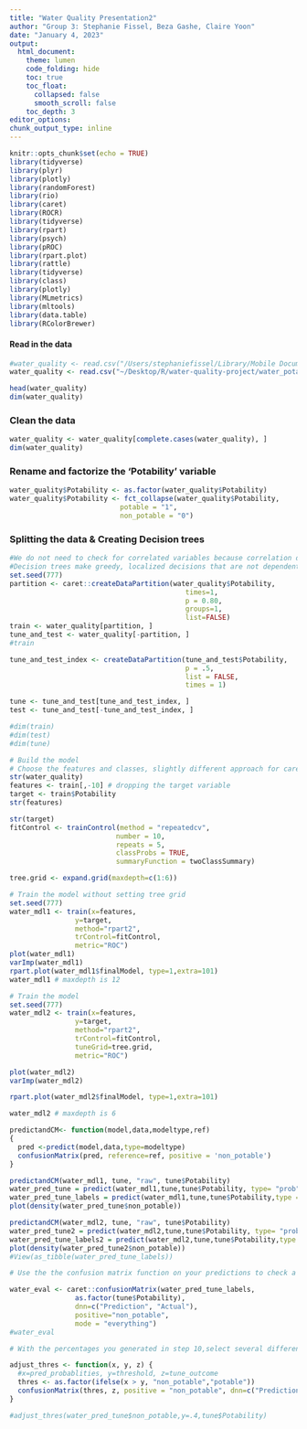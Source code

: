 ```yaml
---
title: "Water Quality Presentation2"
author: "Group 3: Stephanie Fissel, Beza Gashe, Claire Yoon"
date: "January 4, 2023"
output: 
  html_document:
    theme: lumen
    code_folding: hide
    toc: true
    toc_float:
      collapsed: false
      smooth_scroll: false
    toc_depth: 3
editor_options: 
chunk_output_type: inline
---
```


```r
knitr::opts_chunk$set(echo = TRUE)
library(tidyverse)
library(plyr)
library(plotly)
library(randomForest)
library(rio)
library(caret)
library(ROCR)
library(tidyverse)
library(rpart)
library(psych)
library(pROC)
library(rpart.plot)
library(rattle)
library(tidyverse)
library(class)
library(plotly)
library(MLmetrics)
library(mltools)
library(data.table)
library(RColorBrewer)
```


#### Read in the data
```r
#water_quality <- read.csv("/Users/stephaniefissel/Library/Mobile Documents/com~apple~CloudDocs/ds final project/water_potability.csv")
water_quality <- read.csv("~/Desktop/R/water-quality-project/water_potability.csv")

head(water_quality)
dim(water_quality)
```

### Clean the data
```r
water_quality <- water_quality[complete.cases(water_quality), ]
dim(water_quality)
```

### Rename and factorize the 'Potability' variable
```r
water_quality$Potability <- as.factor(water_quality$Potability)
water_quality$Potability <- fct_collapse(water_quality$Potability, 
                           potable = "1",
                           non_potable = "0")
```

### Splitting the data & Creating Decision trees
```r
#We do not need to check for correlated variables because correlation does not impact decision trees.
#Decision trees make greedy, localized decisions that are not dependent on previous steps or other variables in the tree model.  
set.seed(777)
partition <- caret::createDataPartition(water_quality$Potability,
                                           times=1,
                                           p = 0.80,
                                           groups=1,
                                           list=FALSE)
train <- water_quality[partition, ]
tune_and_test <- water_quality[-partition, ]
#train

tune_and_test_index <- createDataPartition(tune_and_test$Potability,
                                           p = .5,
                                           list = FALSE,
                                           times = 1)

tune <- tune_and_test[tune_and_test_index, ]
test <- tune_and_test[-tune_and_test_index, ]

#dim(train)
#dim(test) 
#dim(tune)

# Build the model
# Choose the features and classes, slightly different approach for caret, need to create features and target sets from the training data.
str(water_quality)
features <- train[,-10] # dropping the target variable
target <- train$Potability
str(features)

str(target)
fitControl <- trainControl(method = "repeatedcv",
                          number = 10,
                          repeats = 5,
                          classProbs = TRUE,
                          summaryFunction = twoClassSummary) 

tree.grid <- expand.grid(maxdepth=c(1:6))

# Train the model without setting tree grid
set.seed(777)
water_mdl1 <- train(x=features,
                y=target,
                method="rpart2",
                trControl=fitControl,
                metric="ROC")
plot(water_mdl1)
varImp(water_mdl1)
rpart.plot(water_mdl1$finalModel, type=1,extra=101)
water_mdl1 # maxdepth is 12

# Train the model
set.seed(777)
water_mdl2 <- train(x=features,
                y=target,
                method="rpart2",
                trControl=fitControl,
                tuneGrid=tree.grid,
                metric="ROC")

plot(water_mdl2)
varImp(water_mdl2)

rpart.plot(water_mdl2$finalModel, type=1,extra=101)

water_mdl2 # maxdepth is 6
```
```r
predictandCM<- function(model,data,modeltype,ref)
{
  pred <-predict(model,data,type=modeltype)
  confusionMatrix(pred, reference=ref, positive = 'non_potable')
}

predictandCM(water_mdl1, tune, "raw", tune$Potability)
water_pred_tune = predict(water_mdl1,tune,tune$Potability, type= "prob")
water_pred_tune_labels = predict(water_mdl1,tune,tune$Potability,type = "raw")
plot(density(water_pred_tune$non_potable))

predictandCM(water_mdl2, tune, "raw", tune$Potability) 
water_pred_tune2 = predict(water_mdl2,tune,tune$Potability, type= "prob")
water_pred_tune_labels2 = predict(water_mdl2,tune,tune$Potability,type = "raw")
plot(density(water_pred_tune2$non_potable))
#View(as_tibble(water_pred_tune_labels))
```


```r
# Use the the confusion matrix function on your predictions to check a variety of metrics and comment on the metric that might be best for this type of analysis given your question.  

water_eval <- caret::confusionMatrix(water_pred_tune_labels, 
                as.factor(tune$Potability), 
                dnn=c("Prediction", "Actual"),
                positive="non_potable",
                mode = "everything")
#water_eval
```
```r
# With the percentages you generated in step 10,select several different threshold levels using the threshold function we created and interpret the results. What patterns do you notice, did the evaluation metrics change?

adjust_thres <- function(x, y, z) {
  #x=pred_probablities, y=threshold, z=tune_outcome
  thres <- as.factor(ifelse(x > y, "non_potable","potable"))
  confusionMatrix(thres, z, positive = "non_potable", dnn=c("Prediction", "Actual"), mode = "everything")
}

#adjust_thres(water_pred_tune$non_potable,y=.4,tune$Potability)
```
